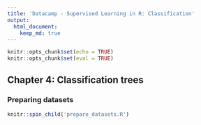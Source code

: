 ```yaml
---
title: 'Datacamp - Supervised Learning in R: Classification'
output: 
  html_document:
    keep_md: true
---
```


```r
knitr::opts_chunk$set(echo = TRUE)
knitr::opts_chunk$set(eval = TRUE)
```

## Chapter 4: Classification trees

### Preparing datasets

```r
knitr::spin_child('prepare_datasets.R')
```
